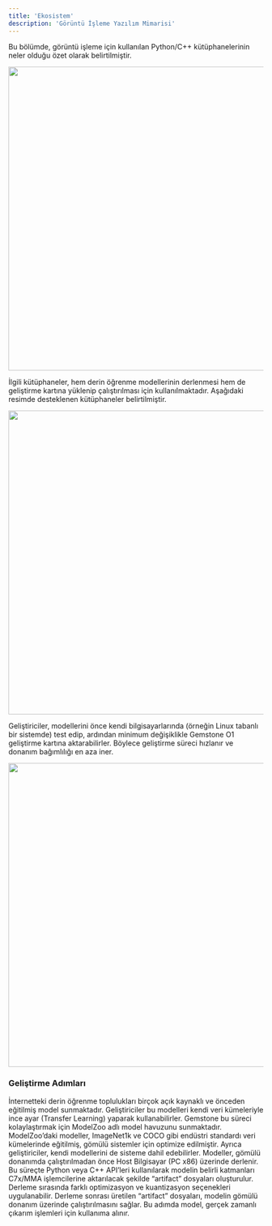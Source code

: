 ```yaml
---
title: 'Ekosistem'
description: 'Görüntü İşleme Yazılım Mimarisi'
---
```


Bu bölümde, görüntü işleme için kullanılan Python/C++ kütüphanelerinin neler olduğu özet olarak belirtilmiştir.

<Frame caption="Geliştirme Araçları">
  <img height="600" width="800" src="/images/o1-board/ai/ai-sw-arch.png" />
</Frame>

İlgili kütüphaneler, hem derin öğrenme modellerinin derlenmesi hem de geliştirme kartına yüklenip çalıştırılması 
için kullanılmaktadır. Aşağıdaki resimde desteklenen kütüphaneler belirtilmiştir.

<Frame caption="Kullanılan Kütüphaneler">
  <img height="600" width="800" src="/images/o1-board/ai/ai-dev-env.png" />
</Frame>

Geliştiriciler, modellerini önce kendi bilgisayarlarında (örneğin Linux tabanlı bir sistemde) test edip,
ardından minimum değişiklikle Gemstone O1 geliştirme kartına aktarabilirler. Böylece geliştirme süreci
hızlanır ve donanım bağımlılığı en aza iner.

<Frame caption="Geliştirme Ortamı Yapısı">
  <img height="600" width="800" src="/images/o1-board/ai/ai-dev-pc-edge.png" />
</Frame>

### Geliştirme Adımları

<Steps>
  <Step title="Model Hazırlama">
    İnternetteki derin öğrenme toplulukları birçok açık kaynaklı ve önceden eğitilmiş model sunmaktadır.
    Geliştiriciler bu modelleri kendi veri kümeleriyle ince ayar (Transfer Learning) yaparak kullanabilirler.
    Gemstone bu süreci kolaylaştırmak için ModelZoo adlı model havuzunu sunmaktadır. ModelZoo’daki modeller,
    ImageNet1k ve COCO gibi endüstri standardı veri kümelerinde eğitilmiş, gömülü sistemler için optimize
    edilmiştir. Ayrıca geliştiriciler, kendi modellerini de sisteme dahil edebilirler.
  </Step>
  <Step title="Model Derleme">
    Modeller, gömülü donanımda çalıştırılmadan önce Host Bilgisayar (PC x86) üzerinde derlenir. Bu süreçte
    Python veya C++ API’leri kullanılarak modelin belirli katmanları C7x/MMA işlemcilerine aktarılacak şekilde
    “artifact” dosyaları oluşturulur. Derleme sırasında farklı optimizasyon ve kuantizasyon seçenekleri uygulanabilir.
  </Step>
  <Step title="Model Dağıtımı ve Çalıştırma">
    Derleme sonrası üretilen “artifact” dosyaları, modelin gömülü donanım üzerinde çalıştırılmasını sağlar.
    Bu adımda model, gerçek zamanlı çıkarım işlemleri için kullanıma alınır.
  </Step>
</Steps>
